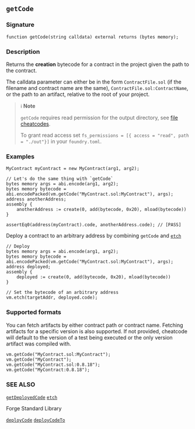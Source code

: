 ## `getCode`

### Signature

```solidity
function getCode(string calldata) external returns (bytes memory);
```

### Description

Returns the **creation** bytecode for a contract in the project given the path to the contract.

The calldata parameter can either be in the form `ContractFile.sol` (if the filename and contract name are the same), `ContractFile.sol:ContractName`, or the path to an artifact, relative to the root of your project.

> ℹ️ **Note**
>
> `getCode` requires read permission for the output directory, see [file cheatcodes](/reference/cheatcodes/fs.mdx).
>
> To grant read access set `fs_permissions = [{ access = "read", path = "./out"}]` in your `foundry.toml`.

### Examples

```solidity
MyContract myContract = new MyContract(arg1, arg2);

// Let's do the same thing with `getCode`
bytes memory args = abi.encode(arg1, arg2);
bytes memory bytecode = abi.encodePacked(vm.getCode("MyContract.sol:MyContract"), args);
address anotherAddress;
assembly {
    anotherAddress := create(0, add(bytecode, 0x20), mload(bytecode))
}

assertEq0(address(myContract).code, anotherAddress.code); // [PASS]
```

Deploy a contract to an arbitrary address by combining `getCode` and [`etch`](/reference/cheatcodes/etch.mdx)

```solidity
// Deploy
bytes memory args = abi.encode(arg1, arg2);
bytes memory bytecode = abi.encodePacked(vm.getCode("MyContract.sol:MyContract"), args);
address deployed;
assembly {
    deployed := create(0, add(bytecode, 0x20), mload(bytecode))
}

// Set the bytecode of an arbitrary address
vm.etch(targetAddr, deployed.code);
```

### Supported formats

You can fetch artifacts by either contract path or contract name. Fetching artifacts for a specific version is also supported. If not provided, cheatcode will default to the version of a test being executed or the only version artifact was compiled with.

```solidity
vm.getCode("MyContract.sol:MyContract");
vm.getCode("MyContract");
vm.getCode("MyContract.sol:0.8.18");
vm.getCode("MyContract:0.8.18");
```

### SEE ALSO

[`getDeployedCode`](/reference/cheatcodes/get-deployed-code.mdx)
[`etch`](/reference/cheatcodes/etch.mdx)

Forge Standard Library

[`deployCode`](/reference/forge-std/deployCode.mdx)
[`deployCodeTo`](/reference/forge-std/deployCodeTo.mdx)

[forge-std]: ../reference/forge-std
